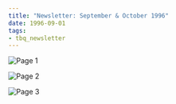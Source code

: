 ```yaml
---
title: "Newsletter: September & October 1996"
date: 1996-09-01
tags:
- tbq_newsletter
---
```


![Page 1](/assets/blog/1996/tbq/09-newsletter-page1.jpg)

![Page 2](/assets/blog/1996/tbq/09-newsletter-page2.jpg)

![Page 3](/assets/blog/1996/tbq/09-newsletter-page3.jpg)